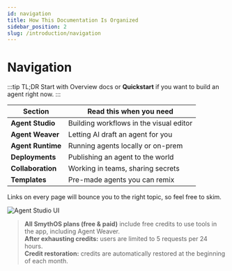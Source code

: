 ```yaml
---
id: navigation
title: How This Documentation Is Organized
sidebar_position: 2
slug: /introduction/navigation
---
```


# Navigation

:::tip TL;DR
Start with <Link to="./overview">Overview docs</Link>
or **Quickstart** if you want to build an agent right now.
:::

| Section           | Read this when you need                 |
| ----------------- | --------------------------------------- |
| **Agent Studio**  | Building workflows in the visual editor |
| **Agent Weaver**  | Letting AI draft an agent for you       |
| **Agent Runtime** | Running agents locally or on-prem       |
| **Deployments**   | Publishing an agent to the world        |
| **Collaboration** | Working in teams, sharing secrets       |
| **Templates**     | Pre-made agents you can remix           |

Links on every page will bounce you to the right topic, so feel free to skim.

![Agent Studio UI](/img/smythos-500px.png)

> **All SmythOS plans (free & paid)** include free credits to use tools in the app, including Agent Weaver.  
> **After exhausting credits:** users are limited to 5 requests per 24 hours.  
> **Credit restoration:** credits are automatically restored at the beginning of each month.
